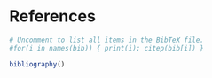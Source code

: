 # References

```r
# Uncomment to list all items in the BibTeX file.
#for(i in names(bib)) { print(i); citep(bib[i]) }
```
```r
bibliography()
```
